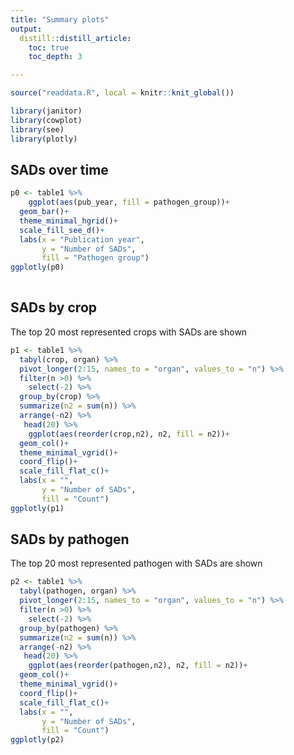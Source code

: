 ```yaml
---
title: "Summary plots"
output:
  distill::distill_article:
    toc: true
    toc_depth: 3

---
```




```r
source("readdata.R", local = knitr::knit_global())

library(janitor)
library(cowplot)
library(see)
library(plotly)
```

## SADs over time

```r


p0 <- table1 %>% 
    ggplot(aes(pub_year, fill = pathogen_group))+
  geom_bar()+
  theme_minimal_hgrid()+
  scale_fill_see_d()+
  labs(x = "Publication year",
       y = "Number of SADs",
       fill = "Pathogen group")
ggplotly(p0)
  

```

## SADs by crop

The top 20 most represented crops with SADs are shown

```r

p1 <- table1 %>% 
  tabyl(crop, organ) %>% 
  pivot_longer(2:15, names_to = "organ", values_to = "n") %>% 
  filter(n >0) %>%
    select(-2) %>% 
  group_by(crop) %>% 
  summarize(n2 = sum(n)) %>% 
  arrange(-n2) %>% 
   head(20) %>% 
    ggplot(aes(reorder(crop,n2), n2, fill = n2))+
  geom_col()+
  theme_minimal_vgrid()+
  coord_flip()+
  scale_fill_flat_c()+
  labs(x = "",
       y = "Number of SADs",
       fill = "Count")
ggplotly(p1)
```


## SADs by pathogen

The top 20 most represented pathogen with SADs are shown

```r

p2 <- table1 %>% 
  tabyl(pathogen, organ) %>% 
  pivot_longer(2:15, names_to = "organ", values_to = "n") %>% 
  filter(n >0) %>%
    select(-2) %>% 
  group_by(pathogen) %>% 
  summarize(n2 = sum(n)) %>% 
  arrange(-n2) %>% 
   head(20) %>% 
    ggplot(aes(reorder(pathogen,n2), n2, fill = n2))+
  geom_col()+
  theme_minimal_vgrid()+
  coord_flip()+
  scale_fill_flat_c()+
  labs(x = "",
       y = "Number of SADs",
       fill = "Count")
ggplotly(p2)
```
